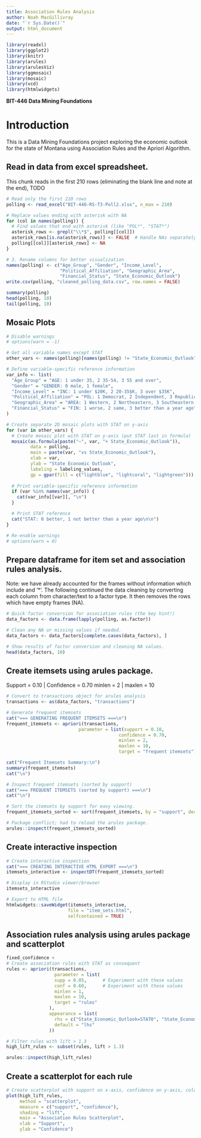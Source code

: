 ```yaml
---
title: Association Rules Analysis
author: Noah MacGillivray
date: "`r Sys.Date()`"
output: html_document
---
```

```r
library(readxl)
library(ggplot2)
library(knitr)
library(arules)
library(arulesViz)
library(ggmosaic)
library(mosaic)
library(vcd)
library(htmlwidgets)
```

**BIT-446 Data Mining Foundations**

# Introduction
This is a Data Mining Foundations project exploring the economic outlook for the state
of Montana using Association Rules and the Apriori Algorithm.

## Read in data from excel spreadsheet. 
This chunk reads in the first 210 rows (eliminating the blank line and note at the 
end), TODO 

```r
# Read only the first 210 rows
polling <- read_excel("BIT-446-RS-T3-Poll2.xlsx", n_max = 210)

# Replace values ending with asterisk with NA
for (col in names(polling)) {
  # Find values that end with asterisk (like "POL*", "STAT*")
  asterisk_rows <- grepl("\\*$", polling[[col]])
  asterisk_rows[is.na(asterisk_rows)] <- FALSE  # Handle NAs separately
  polling[[col]][asterisk_rows] <- NA
}

# 3. Rename columns for better visualization
names(polling) <- c("Age_Group", "Gender", "Income_Level",
                    "Political_Affiliation", "Geographic_Area",
                    "Financial_Status", "State_Economic_Outlook")
write.csv(polling, "cleaned_polling_data.csv", row.names = FALSE)

summary(polling)
head(polling, 10)
tail(polling, 10)
```

## Mosaic Plots 

```r
# Disable warnings
# options(warn = -1)

# Get all variable names except STAT
other_vars <- names(polling)[names(polling) != "State_Economic_Outlook"]

# Define variable-specific reference information
var_info <- list(
  "Age_Group" = "AGE: 1 under 35, 2 35-54, 3 55 and over",
  "Gender" = "GENDER: 0 male, 1 female",
  "Income_Level" = "INC: 1 under $20K, 2 20-35$K, 3 over $35K",
  "Political_Affiliation" = "POL: 1 Democrat, 2 Independent, 3 Republican",
  "Geographic_Area" = "AREA: 1 Western, 2 Northeastern, 3 Southeastern Montana",
  "Financial_Status" = "FIN: 1 worse, 2 same, 3 better than a year ago"
)

# Create separate 2D mosaic plots with STAT on y-axis
for (var in other_vars) {
  # Create mosaic plot with STAT on y-axis (put STAT last in formula)
  mosaic(as.formula(paste("~", var, "+ State_Economic_Outlook")),
         data = polling,
         main = paste(var, "vs State_Economic_Outlook"),
         xlab = var,
         ylab = "State Economic Outlook",
         labeling = labeling_values,
         gp = gpar(fill = c("lightblue", "lightcoral", "lightgreen"))) # Add colors
  
  # Print variable-specific reference information
  if (var %in% names(var_info)) {
    cat(var_info[[var]], "\n")
  }

  # Print STAT reference
  cat("STAT: 0 better, 1 not better than a year ago\n\n")
}

# Re-enable warnings
# options(warn = 0)
```

## Prepare dataframe for item set and association rules analysis. 
Note: we have already accounted for the frames without information which include and '*'. 
The following continued the data cleaning by converting each column from character/text to 
a factor type. It then removes the rows which have empty frames (NA).

```r
# Quick factor conversion for association rules (the key hint!)
data_factors <- data.frame(lapply(polling, as.factor))

# Clean any NA or missing values if needed.
data_factors <- data_factors[complete.cases(data_factors), ]

# Show results of factor conversion and cleaning NA values. 
head(data_factors, 10)

```

## Create itemsets using arules package.
Support = 0.10 | Confidence = 0.70
minlen = 2 | maxlen = 10

```r
# Convert to transactions object for arules analysis
transactions <- as(data_factors, "transactions")

# Generate frequent itemsets
cat("=== GENERATING FREQUENT ITEMSETS ===\n")
frequent_itemsets <- apriori(transactions,
                           parameter = list(support = 0.10,
                                          confidence = 0.70,
                                          minlen = 2,
                                          maxlen = 10,
                                          target = "frequent itemsets"))

cat("Frequent Itemsets Summary:\n")
summary(frequent_itemsets)
cat("\n")

# Inspect frequent itemsets (sorted by support)
cat("=== FREQUENT ITEMSETS (sorted by support) ===\n")
cat("\n")

# Sort the itemsets by support for easy viewing. 
frequent_itemsets_sorted <- sort(frequent_itemsets, by = "support", decreasing = TRUE)

# Package conflict; had to reload the arules package. 
arules::inspect(frequent_itemsets_sorted)

```

## Create interactive inspection 

```r
# Create interactive inspection
cat("=== CREATING INTERACTIVE HTML EXPORT ===\n")
itemsets_interactive <- inspectDT(frequent_itemsets_sorted)

# Display in RStudio viewer/browser
itemsets_interactive

# Export to HTML file
htmlwidgets::saveWidget(itemsets_interactive, 
                       file = "item_sets.html",
                       selfcontained = TRUE)
```

## Association rules analysis using arules package and scatterplot

```r

fixed_confidence < 
# Create association rules with STAT as consequent
rules <- apriori(transactions,
                  parameter = list(
                  supp = 0.05,      # Experiment with these values
                  conf = 0.60,      # Experiment with these values
                  minlen = 1,
                  maxlen = 10,
                  target = "rules"
                ),
                appearance = list(
                  rhs = c("State_Economic_Outlook=STAT0", "State_Economic_Outlook=STAT1"),
                  default = "lhs"
                ))

# Filter rules with lift > 1.3
high_lift_rules <- subset(rules, lift > 1.3)

arules::inspect(high_lift_rules)
```

## Create a scatterplot for each rule

```r
# Create scatterplot with support on x-axis, confidence on y-axis, colored by lift
plot(high_lift_rules,
     method = "scatterplot",
     measure = c("support", "confidence"),
     shading = "lift",
     main = "Association Rules Scatterplot",
     xlab = "Support",
     ylab = "Confidence")
```